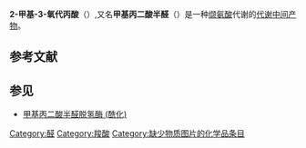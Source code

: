 {{expand|time=2013-04-18T02:43:19+00:00}}

{{chembox
| verifiedrevid = 443315815
|ImageFile=2-methyl-3-oxopropanoic acid.png
|ImageSize=150px
|IUPACName=2-甲基-3-氧代丙酸
|OtherNames=甲基丙二酸半醛<br>甲基丙醛酸
|Section1={{Chembox Identifiers
| KEGG_Ref = {{keggcite|correct|kegg}}
| KEGG = C00349
| InChI = 1/C4H6O3/c1-3(2-5)4(6)7/h2-3H,1H3,(H,6,7)
| InChIKey = VOKUMXABRRXHAR-UHFFFAOYAB
| SMILES1 = O=CC(C(=O)O)C
| StdInChI_Ref = {{stdinchicite|correct|chemspider}}
| StdInChI = 1S/C4H6O3/c1-3(2-5)4(6)7/h2-3H,1H3,(H,6,7)
| StdInChIKey_Ref = {{stdinchicite|correct|chemspider}}
| StdInChIKey = VOKUMXABRRXHAR-UHFFFAOYSA-N
| CASNo_Ref = {{cascite|correct|CAS}}
| CASNo=6236-08-4
| UNII_Ref = {{fdacite|changed|FDA}}
| UNII =  036CTC7X1V 
| PubChem=296
| ChEBI_Ref = {{ebicite|correct|EBI}}
| ChEBI = 16256
| SMILES=CC(C=O)C(=O)O
| ChemSpiderID_Ref = {{chemspidercite|correct|chemspider}}
| ChemSpiderID=290
  }}
|Section2={{Chembox Properties
|  Formula=C<sub>4</sub>H<sub>6</sub>O<sub>3</sub>
|  MolarMass=102.09 g/mol
|  Appearance=
|  Density=
|  MeltingPt= {{convert|165-166|C|K}}<ref>{{cite journal|journal=Journal of the Chemical Society (Resumed)|language=en|issn=0368-1769|date=1932|pages=1125|doi=10.1039/jr9320001125|url=http://xlink.rsc.org/?DOI=jr9320001125|title=145. Syntheses of alkylphenanthrenes. Part I. 1-, 2-, 3-, and 4-Methylphenanthrenes|accessdate=2019-05-11|author=Robert Downs Haworth|archive-date=2019-08-21|archive-url=https://web.archive.org/web/20190821154653/https://pubs.rsc.org/en/content/articlelanding/1932/JR/jr9320001125|dead-url=no}}</ref>
|  BoilingPt=
|  Solubility=
  }}
|Section3={{Chembox Hazards
|  MainHazards=
|  FlashPt=
|  Autoignition=
  }}
}}

'''2-甲基-3-氧代丙酸'''（{{lang-en|'''2-Methyl-3-oxopropanoic acid'''}}）,又名'''甲基丙二酸半醛'''（{{lang-en|'''methylmalonate semialdehyde'''}}）是一种[[缬氨酸|缬氨酸]]代谢的[[代谢中间产物|代谢中间产物]]。

==参考文献==
{{reflist}}

==参见==
* [[甲基丙二酸半醛脱氢酶_(酰化)|甲基丙二酸半醛脱氢酶 (酰化)]]

{{Amino acid metabolism intermediates}}

{{Organic-compound-stub}}

[[Category:醛|Category:醛]]
[[Category:羧酸|Category:羧酸]]
[[Category:缺少物质图片的化学品条目|Category:缺少物质图片的化学品条目]]
